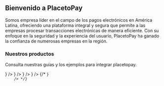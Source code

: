 

<HeroPattern />

## Bienvenido a PlacetoPay

Somos empresa líder en el campo de los pagos electrónicos en América Latina, ofreciendo una plataforma integral y segura que permite a las empresas procesar transacciones electrónicas de manera eficiente. Con su enfoque en la seguridad y la experiencia del usuario, PlacetoPay ha ganado la confianza de numerosas empresas en la región.

### Nuestros productos

Consulta nuestras guías y los ejemplos para integrar placetopay.

<div className="not-prose grid grid-cols-1 gap-8 border-gray-900/5 dark:border-white/5 sm:grid-cols-2">
    <ItemList
        name="Web Checkout"
        description="Página de pagos prediseñada y optimizada para aumentar la tasa de conversión de tu negocio"
        href={localizePath("/checkout")}
        action="Ver documentación"
        icon={() => <MonitorMobbile variant="TwoTone" />}
    />
    <ItemList
        name="Gateway"
        description="Utilizar los servicios de pagos de PlacetoPay en tus propias aplicaciones y plataformas"
        href={localizePath("/gateway")}
        action="Ver documentación"
        icon={() => <Simcard variant="TwoTone" />}
    />
   <ItemList
        name="3DS Server"
        description="Protocolo de seguridad utilizado en la industria de pagos en línea para realizar
         autenticaciones adicionales en transacciones con tarjetas de crédito y débito."
        href={localizePath("/three-d-s-server")}
        action="Ver documentación"
        icon={() => <Activity variant="TwoTone" />}
    />
   <ItemList
        name="Token Requestor"
        description="Servicio de tokenización publica con las marcas Visa y Mastercard."
        href={localizePath("/token-requestor")}
        action="Ver documentación"
        icon={() => <SecurityCard variant="TwoTone" />}
    />
    {/* <ItemList
        name="Pinpad SDK"
        description="SDK para gestionar el campo pinpad en tus aplicaciones."
        href={localizePath("/sdks/pinpad")}
        action="Ver documentación"
        icon={() => <Code variant="TwoTone" />}
    /> */}
</div>
